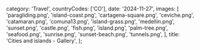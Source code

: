   category: 'Travel',
  countryCodes: ['CO'],
  date: '2024-11-27',
  images: [
    'paragliding.png',
    'island-coast.png',
    'cartagena-square.png',
    'ceviche.png',
    'catamaran.png',
    'comuna13.png',
    'island-grass.png',
    'medellin.png',
    'sunset.png',
    'castle.png',
    'fish.png',
    'island.png',
    'palm-tree.png',
    'seafood.png',
    'sunrise.png',
    'sunset-beach.png',
    'tunnels.png',
  ],
  title: 'Cities and islands - Gallery',
};
